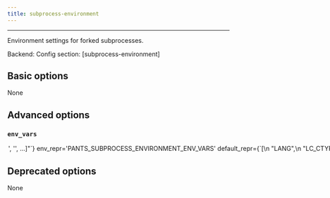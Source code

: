 ```yaml
---
title: subprocess-environment
---
```



---


Environment settings for forked subprocesses.

Backend: <span className="color--primary"></span>
Config section: <span className="color--primary">[subprocess-environment]</span>

<span className={styles.options}>

## Basic options

None

## Advanced options


### `env_vars`

<Option
  cli_repr={`--subprocess-environment-env-vars="['<str>', '<str>', ...]"`}
  env_repr='PANTS_SUBPROCESS_ENVIRONMENT_ENV_VARS'
  default_repr={`[\n  "LANG",\n  "LC_CTYPE",\n  "LC_ALL"\n]`}
>

Environment variables to set for process invocations. Entries are either strings in the form `ENV_VAR=value` to set an explicit value; or just `ENV_VAR` to copy the value from Pants&#x27;s own environment.

</Option>

## Deprecated options

None


</span>